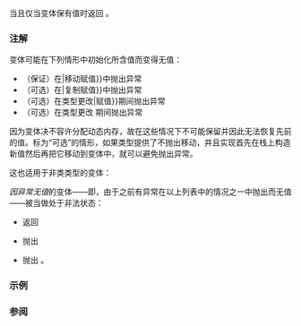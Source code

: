 {{cpp/utility/variant/title|valueless_by_exception}}
{{cpp/utility/variant/navbar}}
{{ddcl|since=c++17|
constexpr bool valueless_by_exception() const noexcept;
}}

当且仅当变体保有值时返回 {{c|false}}。

===注解===
变体可能在下列情形中初始化所含值而变得无值：
* （保证）在{{rlp|operator{{=}}|移动赋值}}中抛出异常
* （可选）在{{rlp|operator{{=}}|复制赋值}}中抛出异常
* （可选）在类型更改{{rlp|operator{{=}}|赋值}}期间抛出异常
* （可选）在类型更改 {{rlpt|emplace}} 期间抛出异常 

因为变体决不容许分配动态内存，故在这些情况下不可能保留并因此无法恢复先前的值。标为“可选”的情形，如果类型提供了不抛出移动，并且实现首先在栈上构造新值然后再把它移动到变体中，就可以避免抛出异常。

这也适用于非类类型的变体：
{{source|1=
struct S
{
    operator int() { throw 42; }
};
std::variant&lt;float, int&gt; v{12.f}; // OK
v.emplace&lt;1&gt;(S()); // v 可能为无值
}}

''因异常无值''{{sep}}的变体——即，由于之前有异常在以上列表中的情况之一中抛出而无值——被当做处于非法状态：
* {{rlpt|index}} 返回 {{rlpt|variant_npos}}
* {{rlpt|get}} 抛出 {{rlpt|bad_variant_access}}
* {{rlpt|visit2|visit}} {{rev inl|与成员 {{rlpt|visit}}|since=c++26}} 抛出 {{rlpt|bad_variant_access}}。

===示例===
{{example
|code=
#include &lt;cassert&gt;
#include &lt;iostream&gt;
#include &lt;stdexcept&gt;
#include &lt;string&gt;
#include &lt;variant&gt;

struct Demo
{
    Demo(int) {}
    Demo(const Demo&amp;) { throw std::domain_error("复制构造函数"); }
    Demo&amp; operator= (const Demo&amp;) = default;
};

int main()
{
    std::variant&lt;std::string, Demo&gt; var{"str"};
    assert(var.index() == 0);
    assert(std::get&lt;0&gt;(var) == "str");
    assert(var.valueless_by_exception() == false);

    try
    {
        var = Demo{666};
    }
    catch (const std::domain_error&amp; ex)
    {
        std::cout &lt;&lt; "1) 异常: " &lt;&lt; ex.what() &lt;&lt; '\n';
    }
    assert(var.index() == std::variant_npos);
    assert(var.valueless_by_exception() == true);

    // 现在 var “无值”，此为 var 的初始化过程中引发的异常导致的非法状态。

    try
    {
        std::get&lt;1&gt;(var);
    }
    catch (const std::bad_variant_access&amp; ex)
    {
        std::cout &lt;&lt; "2) 异常: " &lt;&lt; ex.what() &lt;&lt; '\n';
    }

    var = "str2";
    assert(var.index() == 0);
    assert(std::get&lt;0&gt;(var) == "str2");
    assert(var.valueless_by_exception() == false);
}
|p=true
|output=
1) 异常: 复制构造函数
2) 异常: std::get: variant is valueless
}}

===参阅===
{{dsc begin}}
{{dsc inc|cpp/utility/variant/dsc get}}
{{dsc inc|cpp/utility/variant/dsc index}}
{{dsc inc|cpp/utility/variant/dsc bad_variant_access}}
{{dsc end}}

{{langlinks|en|es|ja|ru}}